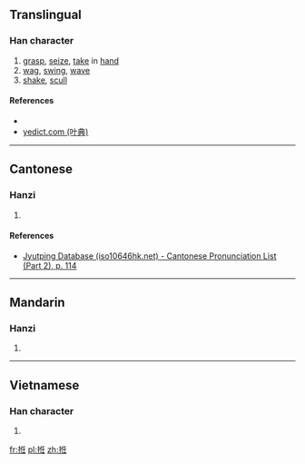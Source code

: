 ==Translingual==

===Han character===
{{Han char|rn=64|rad=手|as=06|sn=9|four=52014|canj=QOHG|ids=⿰扌任}}

# [[grasp]], [[seize]], [[take]] in [[hand]]
# [[wag]], [[swing]], [[wave]]
# [[shake]], [[scull]]

====References====
* {{Han ref|kx=0427.230|dkj=11992|dj=0776.200|hdz=31871.070|uh=62F0|ud=25328|bh=CEE6|bd=52966}}
*[http://yedict.com/htm/62/62F0.htm yedict.com (叶典)]

----

==Cantonese==

===Hanzi===
{{yue-hanzi|jyut=[[nam5]], [[lam5]]|y=nam5, lam5}}

# {{defn|lang=yue|sort=手06}}

====References====
*[http://www.iso10646hk.net/jp/document/download.jsp Jyutping Database (iso10646hk.net) - Cantonese Pronunciation List (Part 2), p. 114]

----

==Mandarin==

===Hanzi===
{{cmn-hanzi|pin=[[nǐn]] ([[nin3]])|wg=nin<sup>3</sup>}}

# {{defn|lang=cmn|sort=手06}}

----

==Vietnamese==

===Han character===
{{vi-hantu|nhúm|rs=手06}}

# {{defn|lang=vi|sort=手06}}

[[fr:拰]]
[[pl:拰]]
[[zh:拰]]